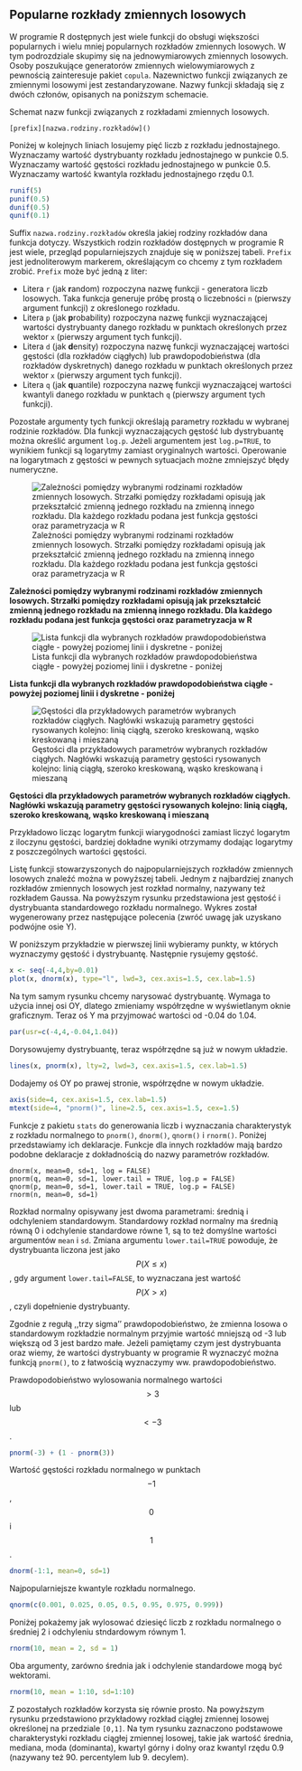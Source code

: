 ## Popularne rozkłady zmiennych losowych

W programie R dostępnych jest wiele funkcji do obsługi większości popularnych i wielu mniej popularnych rozkładów zmiennych losowych. W tym podrozdziale skupimy się na jednowymiarowych zmiennych losowych. Osoby poszukujące generatorów zmiennych wielowymiarowych z pewnością zainteresuje pakiet `copula`.
Nazewnictwo funkcji związanych ze zmiennymi losowymi jest zestandaryzowane. Nazwy funkcji składają się z dwóch członów, opisanych na poniższym schemacie.

Schemat nazw funkcji związanych z rozkładami zmiennych losowych.

```
[prefix][nazwa.rodziny.rozkładów]()
```

Poniżej w kolejnych liniach losujemy pięć liczb z rozkładu jednostajnego. Wyznaczamy wartość dystrybuanty rozkładu jednostajnego w punkcie 0.5. Wyznaczamy wartość gęstości rozkładu jednostajnego w punkcie 0.5. Wyznaczamy wartość kwantyla rozkładu jednostajnego rzędu 0.1.

```r
runif(5)        
punif(0.5)        
dunif(0.5)         
qunif(0.1)
```

Suffix `nazwa.rodziny.rozkładów` określa jakiej rodziny rozkładów dana funkcja dotyczy. Wszystkich rodzin rozkładów dostępnych w programie R jest wiele, przegląd popularniejszych znajduje się w poniższej tabeli. `Prefix` jest jednoliterowym markerem, określającym co chcemy z tym rozkładem zrobić. `Prefix` może być jedną z liter:

* Litera `r` (jak **r**andom) rozpoczyna nazwę funkcji - generatora liczb losowych. Taka funkcja generuje próbę prostą o liczebności `n` (pierwszy argument funkcji) z określonego rozkładu. 
* Litera `p` (jak **p**robability) rozpoczyna nazwę funkcji wyznaczającej wartości dystrybuanty danego rozkładu w punktach określonych przez wektor `x` (pierwszy argument tych funkcji).
* Litera `d` (jak **d**ensity) rozpoczyna nazwę funkcji wyznaczającej wartości gęstości (dla rozkładów ciągłych) lub prawdopodobieństwa (dla rozkładów dyskretnych) danego rozkładu w punktach określonych przez wektor `x` (pierwszy argument tych funkcji).
* Litera `q` (jak **q**uantile) rozpoczyna nazwę funkcji wyznaczającej wartości kwantyli danego rozkładu w punktach `q` (pierwszy argument tych funkcji). 


Pozostałe argumenty tych funkcji określają parametry rozkładu w wybranej rodzinie rozkładów. Dla funkcji wyznaczających gęstość lub dystrybuantę można określić argument  `log.p`. Jeżeli argumentem jest `log.p=TRUE`, to wynikiem funkcji są logarytmy zamiast oryginalnych wartości. Operowanie na logarytmach z gęstości w pewnych sytuacjach możne zmniejszyć błędy numeryczne. 


![Zależności pomiędzy wybranymi rodzinami rozkładów zmiennych losowych. Strzałki pomiędzy rozkładami opisują jak przekształcić zmienną jednego rozkładu na zmienną innego rozkładu. Dla każdego rozkładu podana jest funkcja gęstości oraz parametryzacja w R](rysunki/generatory1.png)

**Zależności pomiędzy wybranymi rodzinami rozkładów zmiennych losowych. Strzałki pomiędzy rozkładami opisują jak przekształcić zmienną jednego rozkładu na zmienną innego rozkładu. Dla każdego rozkładu podana jest funkcja gęstości oraz parametryzacja w R**

![Lista funkcji dla wybranych rozkładów prawdopodobieństwa ciągłe - powyżej poziomej linii i dyskretne - poniżej](rysunki/generatory2.png)

**Lista funkcji dla wybranych rozkładów prawdopodobieństwa ciągłe - powyżej poziomej linii i dyskretne - poniżej**

![Gęstości dla przykładowych parametrów wybranych rozkładów ciągłych. Nagłówki wskazują parametry gęstości rysowanych kolejno: linią ciągłą, szeroko kreskowaną, wąsko kreskowaną i mieszaną](rysunki/generatory3.png)

**Gęstości dla przykładowych parametrów wybranych rozkładów ciągłych. Nagłówki wskazują parametry gęstości rysowanych kolejno: linią ciągłą, szeroko kreskowaną, wąsko kreskowaną i mieszaną**


Przykładowo licząc logarytm funkcji wiarygodności zamiast liczyć logarytm z iloczynu gęstości, bardziej dokładne wyniki otrzymamy dodając logarytmy z poszczególnych wartości gęstości. 

Listę funkcji stowarzyszonych do najpopularniejszych rozkładów zmiennych losowych znaleźć można w powyższej tabeli.
Jednym z najbardziej znanych rozkładów zmiennych losowych jest rozkład normalny, nazywany też rozkładem Gaussa. Na powyższym rysunku  przedstawiona jest gęstość i dystrybuanta standardowego rozkładu normalnego. Wykres został wygenerowany przez następujące polecenia (zwróć uwagę jak uzyskano podwójne osie Y).

W poniższym przykładzie w pierwszej linii wybieramy punkty, w których wyznaczymy gęstość i dystrybuantę. Następnie rysujemy gęstość. 

```r
x <- seq(-4,4,by=0.01)
plot(x, dnorm(x), type="l", lwd=3, cex.axis=1.5, cex.lab=1.5) 
```

Na tym samym rysunku chcemy narysować dystrybuantę. Wymaga to użycia innej osi OY, dlatego zmieniamy współrzędne w wyświetlanym oknie graficznym. Teraz oś Y ma przyjmować wartości od -0.04 do 1.04. 

```r
par(usr=c(-4,4,-0.04,1.04))
```

Dorysowujemy dystrybuantę, teraz współrzędne są już w nowym układzie. 

```r
lines(x, pnorm(x), lty=2, lwd=3, cex.axis=1.5, cex.lab=1.5)   
```

Dodajemy oś OY po prawej stronie, współrzędne w nowym układzie.

```r
axis(side=4, cex.axis=1.5, cex.lab=1.5)                    
mtext(side=4, "pnorm()", line=2.5, cex.axis=1.5, cex=1.5)
```


Funkcje z pakietu `stats` do generowania liczb i wyznaczania charakterystyk z rozkładu normalnego to `pnorm()`, `dnorm()`, `qnorm()` i `rnorm()`. Poniżej przedstawiamy ich deklaracje. Funkcje dla innych rozkładów mają bardzo podobne deklaracje z dokładnością do nazwy parametrów rozkładów.

```
dnorm(x, mean=0, sd=1, log = FALSE)
pnorm(q, mean=0, sd=1, lower.tail = TRUE, log.p = FALSE)
qnorm(p, mean=0, sd=1, lower.tail = TRUE, log.p = FALSE)
rnorm(n, mean=0, sd=1)
```


Rozkład normalny opisywany jest dwoma parametrami: średnią i odchyleniem standardowym. Standardowy rozkład normalny ma średnią równą 0 i odchylenie standardowe równe 1, są to też domyślne wartości argumentów `mean` i `sd`. Zmiana argumentu `lower.tail=TRUE` powoduje, że dystrybuanta liczona jest jako $$P(X \leq x)$$, gdy argument `lower.tail=FALSE`, to wyznaczana jest wartość $$P(X > x)$$, czyli dopełnienie dystrybuanty. 

Zgodnie z regułą ,,trzy sigma'' prawdopodobieństwo, że zmienna losowa o standardowym rozkładzie normalnym przyjmie wartość mniejszą od -3 lub większą od 3 jest bardzo małe. Jeżeli pamiętamy czym jest dystrybuanta oraz wiemy, że wartości dystrybuanty w programie R wyznaczyć można funkcją `pnorm()`, to z łatwością wyznaczymy ww. prawdopodobieństwo.

Prawdopodobieństwo wylosowania normalnego wartości $$> 3$$ lub $$< -3$$.

```r
pnorm(-3) + (1 - pnorm(3))  
```

Wartość gęstości rozkładu normalnego w punktach $$-1$$, $$0$$ i $$1$$.

```r
dnorm(-1:1, mean=0, sd=1)
```


Najpopularniejsze kwantyle rozkładu normalnego.

```r
qnorm(c(0.001, 0.025, 0.05, 0.5, 0.95, 0.975, 0.999))
```

Poniżej pokażemy jak wylosować dziesięć liczb z rozkładu normalnego o średniej 2 i odchyleniu stndardowym równym 1.

```r
rnorm(10, mean = 2, sd = 1)
```

Oba argumenty, zarówno średnia jak i odchylenie standardowe mogą być wektorami.

```r
rnorm(10, mean = 1:10, sd=1:10)
```

Z pozostałych rozkładów korzysta się równie prosto.
Na powyższym rysunku przedstawiono przykładowy rozkład ciągłej zmiennej losowej określonej na przedziale `[0,1]`. Na tym rysunku zaznaczono podstawowe charakterystyki rozkładu ciągłej zmiennej losowej, takie jak wartość średnia, mediana, moda (dominanta), kwartyl górny i dolny oraz kwantyl rzędu 0.9 (nazywany też 90. percentylem lub 9. decylem).


